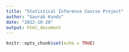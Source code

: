 ```yaml
---
title: "Statistical Inference Course Project"
author: "Gaurab Kundu"
date: "2022-10-28"
output: html_document
---
```


```r
knitr::opts_chunk$set(echo = TRUE)
```

